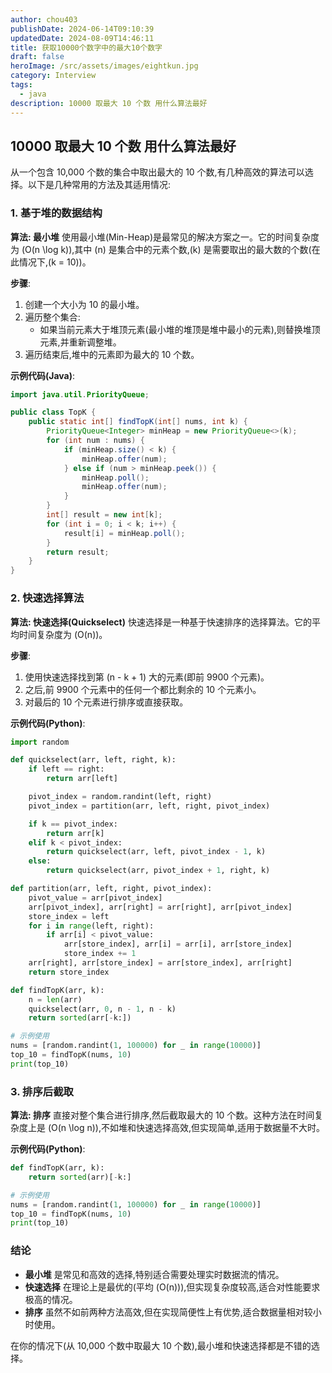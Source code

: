 ```yaml
---
author: chou403
publishDate: 2024-06-14T09:10:39
updatedDate: 2024-08-09T14:46:11
title: 获取10000个数字中的最大10个数字
draft: false
heroImage: /src/assets/images/eightkun.jpg
category: Interview
tags:
  - java
description: 10000 取最大 10 个数 用什么算法最好
---
```


## 10000 取最大 10 个数 用什么算法最好

从一个包含 10,000 个数的集合中取出最大的 10 个数,有几种高效的算法可以选择。以下是几种常用的方法及其适用情况:

### 1. 基于堆的数据结构

**算法: 最小堆**
使用最小堆(Min-Heap)是最常见的解决方案之一。它的时间复杂度为 \(O(n \log k)\),其中 \(n\) 是集合中的元素个数,\(k\) 是需要取出的最大数的个数(在此情况下,\(k = 10\))。

**步骤**:

1. 创建一个大小为 10 的最小堆。
2. 遍历整个集合:
   - 如果当前元素大于堆顶元素(最小堆的堆顶是堆中最小的元素),则替换堆顶元素,并重新调整堆。
3. 遍历结束后,堆中的元素即为最大的 10 个数。

**示例代码(Java)**:

```java
import java.util.PriorityQueue;

public class TopK {
    public static int[] findTopK(int[] nums, int k) {
        PriorityQueue<Integer> minHeap = new PriorityQueue<>(k);
        for (int num : nums) {
            if (minHeap.size() < k) {
                minHeap.offer(num);
            } else if (num > minHeap.peek()) {
                minHeap.poll();
                minHeap.offer(num);
            }
        }
        int[] result = new int[k];
        for (int i = 0; i < k; i++) {
            result[i] = minHeap.poll();
        }
        return result;
    }
}
```

### 2. 快速选择算法

**算法: 快速选择(Quickselect)**
快速选择是一种基于快速排序的选择算法。它的平均时间复杂度为 \(O(n)\)。

**步骤**:

1. 使用快速选择找到第 \(n - k + 1\) 大的元素(即前 9900 个元素)。
2. 之后,前 9900 个元素中的任何一个都比剩余的 10 个元素小。
3. 对最后的 10 个元素进行排序或直接获取。

**示例代码(Python)**:

```python
import random

def quickselect(arr, left, right, k):
    if left == right:
        return arr[left]

    pivot_index = random.randint(left, right)
    pivot_index = partition(arr, left, right, pivot_index)

    if k == pivot_index:
        return arr[k]
    elif k < pivot_index:
        return quickselect(arr, left, pivot_index - 1, k)
    else:
        return quickselect(arr, pivot_index + 1, right, k)

def partition(arr, left, right, pivot_index):
    pivot_value = arr[pivot_index]
    arr[pivot_index], arr[right] = arr[right], arr[pivot_index]
    store_index = left
    for i in range(left, right):
        if arr[i] < pivot_value:
            arr[store_index], arr[i] = arr[i], arr[store_index]
            store_index += 1
    arr[right], arr[store_index] = arr[store_index], arr[right]
    return store_index

def findTopK(arr, k):
    n = len(arr)
    quickselect(arr, 0, n - 1, n - k)
    return sorted(arr[-k:])

# 示例使用
nums = [random.randint(1, 100000) for _ in range(10000)]
top_10 = findTopK(nums, 10)
print(top_10)
```

### 3. 排序后截取

**算法: 排序**
直接对整个集合进行排序,然后截取最大的 10 个数。这种方法在时间复杂度上是 \(O(n \log n)\),不如堆和快速选择高效,但实现简单,适用于数据量不大时。

**示例代码(Python)**:

```python
def findTopK(arr, k):
    return sorted(arr)[-k:]

# 示例使用
nums = [random.randint(1, 100000) for _ in range(10000)]
top_10 = findTopK(nums, 10)
print(top_10)
```

### 结论

- **最小堆** 是常见和高效的选择,特别适合需要处理实时数据流的情况。
- **快速选择** 在理论上是最优的(平均 \(O(n)\)),但实现复杂度较高,适合对性能要求极高的情况。
- **排序** 虽然不如前两种方法高效,但在实现简便性上有优势,适合数据量相对较小时使用。

在你的情况下(从 10,000 个数中取最大 10 个数),最小堆和快速选择都是不错的选择。
